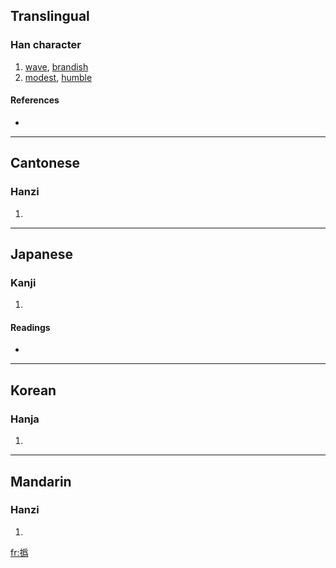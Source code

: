 {{also|㧑}}
==Translingual==

===Han character===
{{Han char|rn=64|rad=手|as=12|sn=15|four=4202<sub>7</sub>|canj=手月竹火 (QBHF)}}

# [[wave]], [[brandish]]
# [[modest]], [[humble]]

====References====
* {{Han ref|kx=0454.260|dkj=12716|dj=0804.060|hdz=31924.010|uh=649D|ud=25757|bh=D95A|bd=55642}}

----

==Cantonese==

===Hanzi===
{{yue-hanzi|jyut=|y=fai1}}

# {{defn|Cantonese}}

----

==Japanese==

===Kanji===
{{ja-kanji|grade=|rs=手12}}

# {{defn|Japanese}}

====Readings====
* {{ja-readings|on=[[き]] (ki), [[い]] (i)|kun=[[はなす]] (hanasu)}}

----

==Korean==

===Hanja===
{{ko-hanja|hangeul=휘|eumhun=|rv=hwi|mr=hwi|y=hwi}}

# {{defn|Korean}}

----

==Mandarin==

===Hanzi===
{{cmn-hanzi|sim=㧑|pin=[[chuáng]] ([[chuang2]]), [[huī]] ([[hui1]])|wg=ch'uang<sup>2</sup>, hui<sup>1</sup>}}

# {{defn|Mandarin}}

[[fr:撝]]